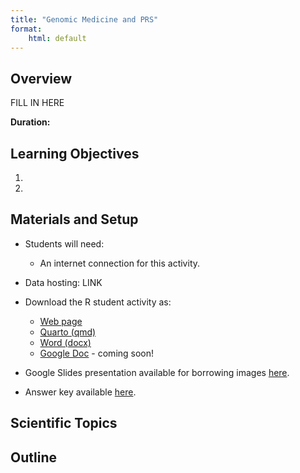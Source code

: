 ```yaml
---
title: "Genomic Medicine and PRS"
format:
    html: default
---
```


## Overview

FILL IN HERE

**Duration:**

## Learning Objectives

1.

2. 

## Materials and Setup

-   Students will need:

    -   An internet connection for this activity.

-   Data hosting: LINK

-   Download the R student activity as:

    -   [Web page](https://genomicseducation.org/module/genomic_med_prs_student_guide.html)
    -   [Quarto (qmd)](https://github.com/fhdsl/GEMs/blob/main/module/genomic_med_prs_student_guide.qmd)
    -   [Word (docx)](https://github.com/fhdsl/GEMs/raw/main/docs/docx/module/genomic_med_prs_student_guide.docx)
    -   [Google Doc]() - coming soon!

-   Google Slides presentation available for borrowing images [here]().

-   Answer key available [here]().

## Scientific Topics

## Outline


